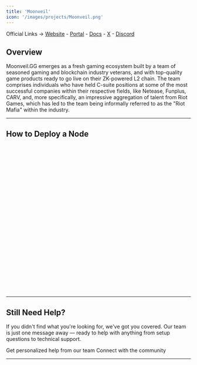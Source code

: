 ```yaml
---
title: 'Moonveil'
icon: '/images/projects/Moonveil.png'
---
```


Official Links → [Website](https://moonveil.gg/) - [Portal](https://nodes.moonveil.gg/) - [Docs](https://moonveil.gitbook.io/whitepaper) - [X](https://x.com/Moonveil_Studio) - [Discord](https://discord.com/invite/moonveil)

## Overview

Moonveil.GG emerges as a fresh gaming ecosystem built by a team of seasoned gaming and blockchain industry veterans, and with top-quality game products ready to go live on their ZK-powered L2 chain. The team comprises individuals who have held C-suite positions at some of the most successful companies within their respective fields, like Netease, Funplus, CARV, and, more specifically, an impressive aggregation of talent from Riot Games, which has led to the team being informally referred to as the "Riot Mafia" within the industry.

---
## How to Deploy a Node
<Frame caption="">
  <iframe 
    width="100%" 
    height="400" 
    title="Moonveil Guardian Node" 
    frameBorder="0" 
    allow="accelerometer; autoplay; clipboard-write; encrypted-media; gyroscope; picture-in-picture" 
    allowFullScreen>
  </iframe>
</Frame>



---

## Still Need Help?

If you didn't find what you're looking for, we've got you covered. Our team is just one message away — ready to help with anything from setup questions to technical support.

<CardGroup cols={2}>
  <Card title="Open Support Ticket" icon="rectangle-stack" href="https://discord.com/channels/1217243890352914552/1220638161407836241">
    Get personalized help from our team
  </Card>
  <Card title="Join Discord" icon="message-circle" href="https://discord.com/invite/JDkD4EaqcZ">
    Connect with the community
  </Card>
</CardGroup>

--- 